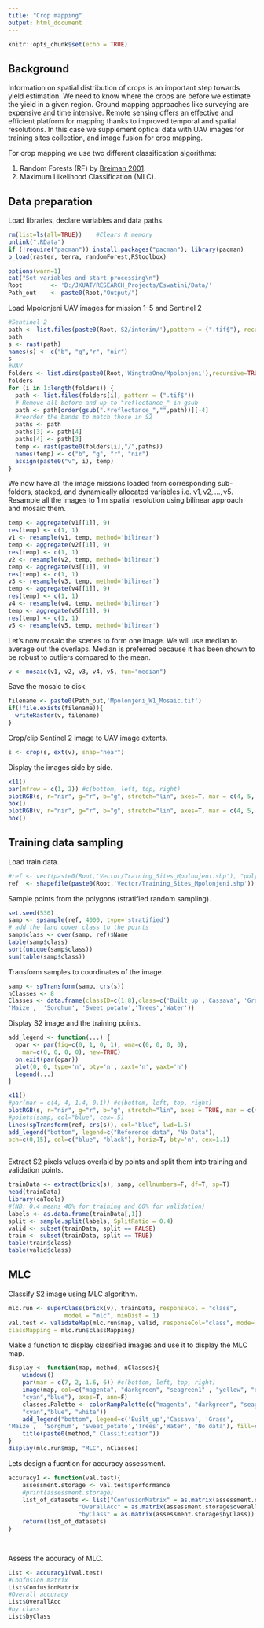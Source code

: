 ```yaml
---
title: "Crop mapping"
output: html_document
---
```


```r
knitr::opts_chunk$set(echo = TRUE)
```

## Background

Information on spatial distribution of crops is an important step towards yield estimation. We need to know where the crops are before we estimate the yield in a given region. Ground mapping approaches like surveying are expensive and time intensive. Remote sensing offers an effective and efficient platform for mapping thanks to improved temporal and spatial resolutions. In this case we supplement optical data with UAV images for training sites collection, and image fusion for crop mapping.  

For crop mapping we use two different classification algorithms:

1. Random Forests (RF) by [Breiman 2001](https://link.springer.com/article/10.1023/A:1010933404324).
2. Maximum Likelihood Classification (MLC).

## Data preparation

Load libraries, declare variables and data paths.

```r
rm(list=ls(all=TRUE))    #Clears R memory
unlink(".RData") 
if (!require("pacman")) install.packages("pacman"); library(pacman)
p_load(raster, terra, randomForest,RStoolbox)

options(warn=1)
cat("Set variables and start processing\n")
Root 		<- 'D:/JKUAT/RESEARCH_Projects/Eswatini/Data/'
Path_out    <- paste0(Root,"Output/")

```

Load Mpolonjeni UAV images for mission 1--5 and Sentinel 2

```r
#Sentinel 2
path <- list.files(paste0(Root,'S2/interim/'),pattern = (".tif$"), recursive = TRUE, full.names = TRUE)
path
s <- rast(path)
names(s) <- c("b", "g","r", "nir")
s
#UAV
folders <- list.dirs(paste0(Root,'WingtraOne/Mpolonjeni'),recursive=TRUE)[-1]
folders 
for (i in 1:length(folders)) {
  path <- list.files(folders[i], pattern = (".tif$"))
  # Remove all before and up to "reflectance_" in gsub
  path <- path[order(gsub(".*reflectance_","",path))][-4]
  #reorder the bands to match those in S2
  paths <- path
  paths[3] <- path[4]
  paths[4] <- path[3]
  temp <- rast(paste0(folders[i],"/",paths))
  names(temp) <- c("b", "g", "r", "nir")
  assign(paste0("v", i), temp) 
}

```

We now have all the image missions loaded from corresponding sub-folders, stacked, and dynamically allocated variables i.e. $\text{v1},\text{v2},\dots,\text{v5}$. Resample all the images to 1 m spatial resolution using bilinear approach and mosaic them.

```r
temp <- aggregate(v1[[1]], 9)
res(temp) <- c(1, 1)
v1 <- resample(v1, temp, method='bilinear')
temp <- aggregate(v2[[1]], 9)
res(temp) <- c(1, 1)
v2 <- resample(v2, temp, method='bilinear')
temp <- aggregate(v3[[1]], 9)
res(temp) <- c(1, 1)
v3 <- resample(v3, temp, method='bilinear')
temp <- aggregate(v4[[1]], 9)
res(temp) <- c(1, 1)
v4 <- resample(v4, temp, method='bilinear')
temp <- aggregate(v5[[1]], 9)
res(temp) <- c(1, 1)
v5 <- resample(v5, temp, method='bilinear')

```

Let's now mosaic the scenes to form one image. We will use median to average out the overlaps. Median is preferred because it has been shown to be robust to outliers compared to the mean.

```r
v <- mosaic(v1, v2, v3, v4, v5, fun="median")

```

Save the mosaic to disk.

```r
filename <- paste0(Path_out,'Mpolonjeni_W1_Mosaic.tif')
if(!file.exists(filename)){
  writeRaster(v, filename)	
}

```

Crop/clip Sentinel 2 image to UAV image extents.

```r
s <- crop(s, ext(v), snap="near")
```


Display the images side by side.

```r
x11()
par(mfrow = c(1, 2)) #c(bottom, left, top, right)
plotRGB(s, r="nir", g="r", b="g", stretch="lin", axes=T, mar = c(4, 5, 1.4, 0.2), main="S2", cex.axis=0.5)
box()
plotRGB(v, r="nir", g="r", b="g", stretch="lin", axes=T, mar = c(4, 5, 1.4, 0.2), main="UAV", cex.axis=0.5)
box()

```

## Training data sampling

Load train data.

```r
#ref <- vect(paste0(Root,'Vector/Training_Sites_Mpolonjeni.shp'), "polygons")
ref  <- shapefile(paste0(Root,'Vector/Training_Sites_Mpolonjeni.shp'))

```

Sample points from the polygons (stratified random sampling).

```r
set.seed(530)
samp <- spsample(ref, 4000, type='stratified')
# add the land cover class to the points
samp$class <- over(samp, ref)$Name
table(samp$class)
sort(unique(samp$class))
sum(table(samp$class))
```

Transform  samples to coordinates of the image.

```r
samp <- spTransform(samp, crs(s))
nClasses <- 8
Classes <- data.frame(classID=c(1:8),class=c('Built_up','Cassava', 'Grass', 
'Maize',  'Sorghum', 'Sweet_potato','Trees','Water'))
```

Display S2 image and the training points.

```r
add_legend <- function(...) {
  opar <- par(fig=c(0, 1, 0, 1), oma=c(0, 0, 0, 0), 
    mar=c(0, 0, 0, 0), new=TRUE)
  on.exit(par(opar))
  plot(0, 0, type='n', bty='n', xaxt='n', yaxt='n')
  legend(...)
}

x11()
#par(mar = c(4, 4, 1.4, 0.1)) #c(bottom, left, top, right)
plotRGB(s, r="nir", g="r", b="g", stretch="lin", axes = TRUE, mar = c(4, 5, 1.4, 0.1))
#points(samp, col="blue", cex=.5)
lines(spTransform(ref, crs(s)), col="blue", lwd=1.5)
add_legend("bottom", legend=c("Reference data", "No Data"), 
pch=c(0,15), col=c("blue", "black"), horiz=T, bty='n', cex=1.1)
   

```

Extract S2 pixels values overlaid by points and split them into training and validation points.

```r
trainData <- extract(brick(s), samp, cellnumbers=F, df=T, sp=T) 
head(trainData)
library(caTools)
#(NB: 0.4 means 40% for training and 60% for validation)
labels <- as.data.frame(trainData[,1])
split <- sample.split(labels, SplitRatio = 0.4)
valid <- subset(trainData, split == FALSE) 
train <- subset(trainData, split == TRUE) 
table(train$class)
table(valid$class)
```

## MLC

Classify S2 image using MLC algorithm.

```r
mlc.run <- superClass(brick(v), trainData, responseCol = "class",
                model = "mlc", minDist = 1)
val.test <- validateMap(mlc.run$map, valid, responseCol="class", mode='classification', 
classMapping = mlc.run$classMapping)
```


Make a function to display classified images and use it to display the MLC map.

```r
display <- function(map, method, nClasses){
	windows()
	par(mar = c(7, 2, 1.6, 6)) #c(bottom, left, top, right)
	image(map, col=c("magenta", "darkgreen", "seagreen1" , "yellow", "darkseagreen", "green1",
	"cyan","blue"), axes=T, ann=F)
	classes.Palette <- colorRampPalette(c("magenta", "darkgreen", "seagreen1" , "yellow", "darkseagreen", "green1",
	"cyan","blue", "white")) 
	add_legend("bottom", legend=c('Built_up','Cassava', 'Grass', 
'Maize',  'Sorghum', 'Sweet_potato','Trees','Water', "No data"), fill=classes.Palette(nClasses+1), ncol=3, bty='n', cex=1.1,  pt.bg = NA)
	title(paste0(method," Classification"))
}
display(mlc.run$map, "MLC", nClasses)
```

Lets design a fucntion for accuracy assessment.

```r
accuracy1 <- function(val.test){
	assessment.storage <- val.test$performance 
	#print(assessment.storage)
	list_of_datasets <- list("ConfusionMatrix" = as.matrix(assessment.storage$table), 
					"OverallAcc" = as.matrix(assessment.storage$overall), 
					"byClass" = as.matrix(assessment.storage$byClass))
	return(list_of_datasets)
}

 
```

Assess the accuracy of MLC.

```r
List <- accuracy1(val.test)
#Confusion matrix
List$ConfusionMatrix
#Overall accuracy
List$OverallAcc
#by class
List$byClass
```


